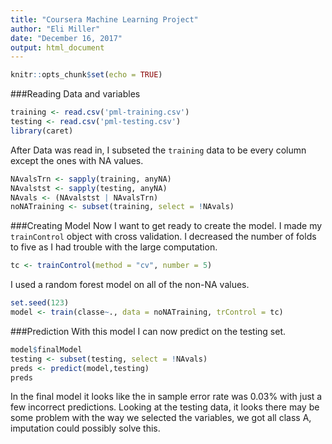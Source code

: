 ---
title: "Coursera Machine Learning Project"
author: "Eli Miller"
date: "December 16, 2017"
output: html_document
---

```{r setup, include=FALSE}
knitr::opts_chunk$set(echo = TRUE)
```

###Reading Data and variables
```{r, echo=FALSE, message=FALSE}
training <- read.csv('pml-training.csv')
testing <- read.csv('pml-testing.csv')
library(caret)
```
After Data was read in, I subseted the `training` data to be every column except the ones with NA values.
```{r}
NAvalsTrn <- sapply(training, anyNA)
NAvalstst <- sapply(testing, anyNA)
NAvals <- (NAvalstst | NAvalsTrn)
noNATraining <- subset(training, select = !NAvals)
```
###Creating Model
Now I want to get ready to create the model. I made my `trainControl` object with cross validation. I decreased the number of folds to five as I had trouble with the large computation.
```{r}
tc <- trainControl(method = "cv", number = 5)
```
I used a random forest model on all of the non-NA values.
```{r cashe = TRUE, message=FALSE}
set.seed(123)
model <- train(classe~., data = noNATraining, trControl = tc)
```
###Prediction
With this model I can now predict on the testing set.
```{r}
model$finalModel
testing <- subset(testing, select = !NAvals)
preds <- predict(model,testing)
preds
```
In the final model it looks like the in sample error rate was 0.03% with just a few incorrect predictions. Looking at the testing data, it looks there may be some problem with the way we selected the variables, we got all class A, imputation could possibly solve this.
